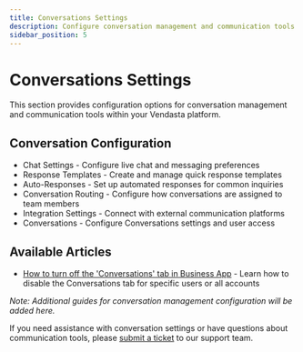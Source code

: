 ```yaml
---
title: Conversations Settings
description: Configure conversation management and communication tools
sidebar_position: 5
---
```


# Conversations Settings

This section provides configuration options for conversation management and communication tools within your Vendasta platform.

## Conversation Configuration

- Chat Settings - Configure live chat and messaging preferences
- Response Templates - Create and manage quick response templates
- Auto-Responses - Set up automated responses for common inquiries
- Conversation Routing - Configure how conversations are assigned to team members
- Integration Settings - Connect with external communication platforms
- Conversations - Configure Conversations settings and user access

## Available Articles

- [How to turn off the 'Conversations' tab in Business App](./how-to-turn-off-inbox-messages-tab.mdx) - Learn how to disable the Conversations tab for specific users or all accounts

*Note: Additional guides for conversation management configuration will be added here.*

If you need assistance with conversation settings or have questions about communication tools, please [submit a ticket](https://support.vendasta.com/hc/en-us/requests/new) to our support team.